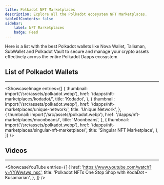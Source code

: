 ```yaml
---
title: Polkadot NFT Marketplaces
description: Explore all the Polkadot ecosystem NFT Marketplaces.
tableOfContents: false
sidebar: 
    label: NFT Marketplaces
    badge: Feed
---
```




Here is a list with the best Polkadot wallets like Nova Wallet, Talisman, SubWallet and Polkadot Vault to secure and manage your crypto assets effectively across the entire Polkadot Dapps ecosystem.

## List of Polkadot Wallets
----------------
<ShowcaseImage
  entries={[
        {
      thumbnail: import('/src/assets/polkadot.webp'),
      href: '/dapps/nft-marketplaces/kodadot/',
      title: 'Kodadot',
    },
                     {
      thumbnail: import('/src/assets/polkadot.webp'),
      href: '/dapps/nft-marketplaces/unique-network/',
      title: 'Unique Network',
      },  
    {
      thumbnail: import('/src/assets/polkadot.webp'),
      href: '/dapps/nft-marketplaces/moonbeans/',
      title: 'Moonbeans',
      },
              {
      thumbnail: import('/src/assets/polkadot.webp'),
      href: '/dapps/nft-marketplaces/singular-nft-marketplace/',
      title: 'Singular NFT Marketplace',
    },
  ]}
/>

## Videos
----------------
<ShowcaseYouTube
  entries={[
    {
      href: 'https://www.youtube.com/watch?v=YYWwsws_nsc',
      title: 'Polkadot NFTs One Stop Shop with KodaDot - Kusamarian',
    },
  ]}
/>